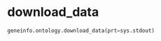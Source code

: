 # download_data { #geneinfo.ontology.download_data }

```python
geneinfo.ontology.download_data(prt=sys.stdout)
```

